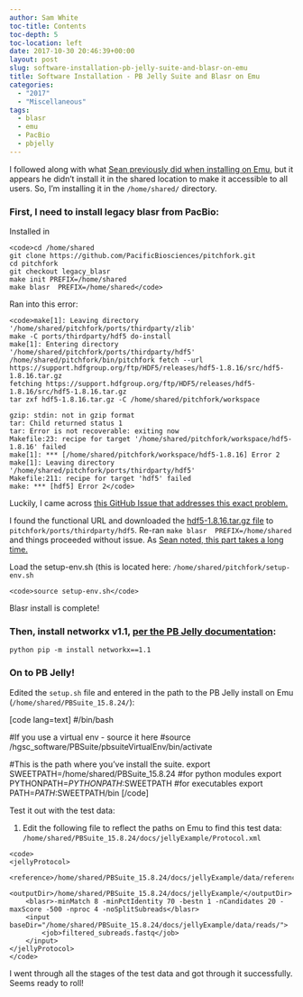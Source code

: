 ```yaml
---
author: Sam White
toc-title: Contents
toc-depth: 5
toc-location: left
date: 2017-10-30 20:46:39+00:00
layout: post
slug: software-installation-pb-jelly-suite-and-blasr-on-emu
title: Software Installation - PB Jelly Suite and Blasr on Emu
categories:
  - "2017"
  - "Miscellaneous"
tags:
  - blasr
  - emu
  - PacBio
  - pbjelly
---
```


I followed along with what [Sean previously did when installing on Emu](https://genefish.wordpress.com/2017/04/06/pbjelly-pt-2/), but it appears he didn't install it in the shared location to make it accessible to all users. So, I'm installing it in the `/home/shared/` directory.



### First, I need to install legacy blasr from PacBio:



Installed in 

    
    <code>cd /home/shared
    git clone https://github.com/PacificBiosciences/pitchfork.git
    cd pitchfork
    git checkout legacy_blasr
    make init PREFIX=/home/shared
    make blasr  PREFIX=/home/shared</code>



Ran into this error:


    
    <code>make[1]: Leaving directory '/home/shared/pitchfork/ports/thirdparty/zlib'
    make -C ports/thirdparty/hdf5 do-install
    make[1]: Entering directory '/home/shared/pitchfork/ports/thirdparty/hdf5'
    /home/shared/pitchfork/bin/pitchfork fetch --url https://support.hdfgroup.org/ftp/HDF5/releases/hdf5-1.8.16/src/hdf5-1.8.16.tar.gz
    fetching https://support.hdfgroup.org/ftp/HDF5/releases/hdf5-1.8.16/src/hdf5-1.8.16.tar.gz
    tar zxf hdf5-1.8.16.tar.gz -C /home/shared/pitchfork/workspace
    
    gzip: stdin: not in gzip format
    tar: Child returned status 1
    tar: Error is not recoverable: exiting now
    Makefile:23: recipe for target '/home/shared/pitchfork/workspace/hdf5-1.8.16' failed
    make[1]: *** [/home/shared/pitchfork/workspace/hdf5-1.8.16] Error 2
    make[1]: Leaving directory '/home/shared/pitchfork/ports/thirdparty/hdf5'
    Makefile:211: recipe for target 'hdf5' failed
    make: *** [hdf5] Error 2</code>



Luckily, I came across [this GitHub Issue that addresses this exact problem.](https://github.com/PacificBiosciences/pitchfork/issues/289)

I found the functional URL and downloaded the [hdf5-1.8.16.tar.gz file](https://hdfgroup.org/ftp/HDF5/releases/hdf5-1.8/hdf5-1.8.16/src/hdf5-1.8.16.tar.gz) to `pitchfork/ports/thirdparty/hdf5`. Re-ran `make blasr  PREFIX=/home/shared` and things proceeded without issue. As [Sean noted, this part takes a long time.](https://genefish.wordpress.com/2017/04/06/pbjelly-pt-2/)

Load the setup-env.sh (this is located here: `/home/shared/pitchfork/setup-env.sh`


    
    <code>source setup-env.sh</code>



Blasr install is complete!



### Then, install networkx v1.1, [per the PB Jelly documentation](https://sourceforge.net/p/pb-jelly/wiki/Home/):



`python pip -m install networkx==1.1`



### On to PB Jelly!



Edited the `setup.sh` file and entered in the path to the PB Jelly install on Emu (`/home/shared/PBSuite_15.8.24/`):

[code lang=text]
#/bin/bash

#If you use a virtual env - source it here
#source /hgsc_software/PBSuite/pbsuiteVirtualEnv/bin/activate

#This is the path where you've install the suite.
export SWEETPATH=/home/shared/PBSuite_15.8.24
#for python modules 
export PYTHONPATH=$PYTHONPATH:$SWEETPATH
#for executables 
export PATH=$PATH:$SWEETPATH/bin
[/code]

Test it out with the test data:





  1. Edit the following file to reflect the paths on Emu to find this test data: `/home/shared/PBSuite_15.8.24/docs/jellyExample/Protocol.xml`




    
    <code>
    <jellyProtocol>
        <reference>/home/shared/PBSuite_15.8.24/docs/jellyExample/data/reference/lambda.fasta</reference>
        <outputDir>/home/shared/PBSuite_15.8.24/docs/jellyExample/</outputDir>
        <blasr>-minMatch 8 -minPctIdentity 70 -bestn 1 -nCandidates 20 -maxScore -500 -nproc 4 -noSplitSubreads</blasr>
        <input baseDir="/home/shared/PBSuite_15.8.24/docs/jellyExample/data/reads/">
            <job>filtered_subreads.fastq</job>
        </input>
    </jellyProtocol>
    </code>



I went through all the stages of the test data and got through it successfully. Seems ready to roll!
